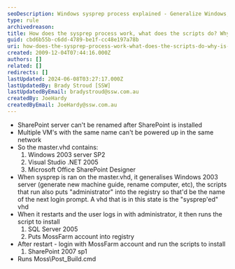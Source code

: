 ```yaml
---
seoDescription: Windows sysprep process explained - Generalize Windows, rename computer, and run scripts for SQL Server, SharePoint installation and configuration.
type: rule
archivedreason:
title: How does the sysprep process work, what does the scripts do? Why is this process so complicated ?
guid: cbd6b55b-c6dd-4789-be1f-cc48e197a78b
uri: how-does-the-sysprep-process-work-what-does-the-scripts-do-why-is-this-process-so-complicated
created: 2009-12-04T07:44:16.000Z
authors: []
related: []
redirects: []
lastUpdated: 2024-06-08T03:27:17.000Z
lastUpdatedBy: Brady Stroud [SSW]
lastUpdatedByEmail: bradystroud@ssw.com.au
createdBy: JoeHardy
createdByEmail: JoeHardy@ssw.com.au
---
```


* SharePoint server can't be renamed after SharePoint is installed
* Multiple VM's with the same name can't be powered up in the same network
* So the master.vhd contains:
  1. Windows 2003 server SP2
  2. Visual Studio .NET 2005
  3. Microsoft Office SharePoint Designer
* When sysprep is ran on the master.vhd, it generalises Windows
  2003 server (generate new machine guide, rename computer, etc), the
  scripts that run also puts "administrator" into the registry so that'd
  be the name of the next login prompt. A vhd that is in this state is the
  "sysprep'ed" vhd
* When it restarts and the user logs in with administrator, it then runs the script to install
  1. SQL Server 2005
  2. Puts MossFarm account into registry
* After restart - login with MossFarm account and run the scripts to install
  1. SharePoint 2007 sp1
* Runs Moss\Post_Build.cmd
